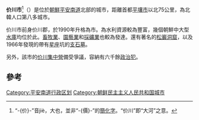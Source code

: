 {{noteTA
|T=价川市
|1=价川
}}
{{Infobox settlement
| name = {{PAGENAME}}
| native_name_lang = [[韓文|韓文]]
| nickname =
| translit_lang1 = [[韓文|韓文]]
| translit_lang1_type1 = [[諺文|諺文]] 
| translit_lang1_info1 = 개천시
| translit_lang1_type2 = [[韓國漢字|漢字]]
| translit_lang1_info2 = {{lang|ko|价川市}}
| translit_lang1_type3 = {{nowrap|[[馬科恩-賴肖爾表記法|馬賴式]]}}
| translit_lang1_info3 = Kaech'ŏn-si
| translit_lang1_type4 = {{nowrap|[[文化觀光部2000年式|文觀部式]]}}
| translit_lang1_info4 = Gaecheon-si
| image_skyline = 
| imagesize = 250px
| image_caption = 
| image_flag =
| image_map = File:DPRK2006 Pyongnam-Kaechon.PNG
| map_caption = 价川市在[[平安南道|平安南道]]的位置（橙色）
| pushpin_map = North Korea
| pushpin_label_position = left
| pushpin_map_caption = {{PAGENAME}}在[[北韓|北韓]]的位置
| parts_type              = [[朝鮮民主主義人民共和國行政區劃|市轄區]]
| parts                   = 26[[洞_(行政區劃)|洞]]11[[里_(朝鮮半島行政區劃)|里]]
| settlement_type = 城市
| subdivision_type = 國家
| subdivision_name = {{PRK}}
| subdivision_type1 = [[朝鮮民主主義人民共和國行政區劃|道]]
| subdivision_name1 = [[平安南道|平安南道]]
| leader_title = 市長
| leader_name = 
| leader_party = 
| established_title = 城市地位
| established_date = 1990年
| elevation_m =
| area_total_km2 = 738
| population_total = 319,554
| population_as_of = 2008年
| population_density_km2 = auto
| timezone =[[平壤時間|平壤時間]]
| utc_offset = +9
| coordinates = {{coord|39|41|55|N|125|54|22|E|region:NK|display=inline,title}}
| postal_code = 
| area_code = 
| registration_plate = 평남
| population_blank1_title = 語言
| population_blank1 = [[朝鮮語|朝鮮語]][[平安道方言|平安道方言]] }}
'''价川市'''<ref>“-{价}-”音jiè，大也，並非“-{價}-”的[[簡化字|簡化字]]。“价川”即“大河”之意。</ref>（{{kor|諺=개천시|漢=价川市|羅=Kaechŏn si|f=y}}）是位於[[朝鮮|朝鮮]][[平安南道|平安南道]]北部的城市，距離首都[[平壤市|平壤市]]以北75公里，為北韓人口第八多城市。

价川市前身价川郡，於1990年升格為市。為水利資源較為豐富，幾個朝鮮中大型[[水庫|水庫]]均位於此。[[畜牧業|畜牧業]]、[[園藝業|園藝業]]和[[採礦業|採礦業]]也較為發達。還有著名的[[松巖洞窟|松巖洞窟]]，以及1966年發現的帶有[[星座|星座]]坑的[[支石墓|支石墓]]。

另外，該市的[[价川集中營|价川集中營]]備受爭議，容納有六千餘[[政治犯|政治犯]]。

== 參考 ==
<div class="references-small">
<references />
</div>

{{平安南道行政區劃}}
{{DEFAULTSORT:Kaechon-si}}
[[Category:平安南道行政区划|Category:平安南道行政区划]]
[[Category:朝鲜民主主义人民共和国城市|Category:朝鲜民主主义人民共和国城市]]